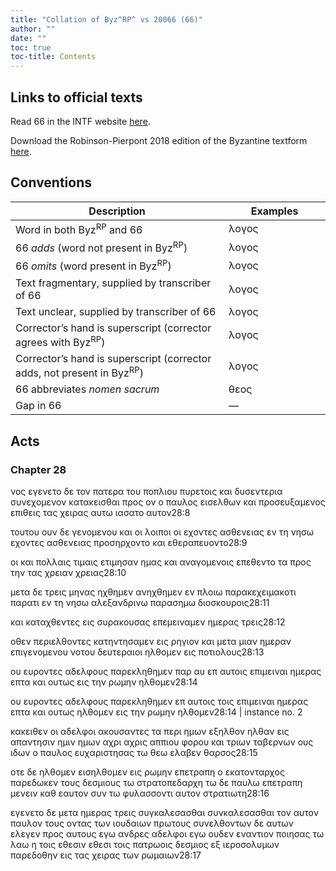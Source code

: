 ```yaml
---
title: "Collation of Byz^RP^ vs 20066 (66)"
author: ""
date: ""
toc: true
toc-title: Contents
---
```


::: {.callout-note appearance="minimal" icon="false" collapse="true"}
# Links to official texts

Read 66 in the INTF website [here](https://ntvmr.uni-muenster.de/manuscript-workspace?docID=20066).

Download the Robinson-Pierpont 2018 edition of the Byzantine textform [here](https://web.archive.org/web/20210413060536/https://byzantinetext.com/wp-content/uploads/2021/03/robinson-pierpont-2018-gnt-edition.pdf).


:::


::: {.callout-note appearance="minimal" icon="false" collapse="true"}
# Conventions

| Description                                                              	| Examples                           	|
|--------------------------------------------------------------------------	|------------------------------------	|
| Word in both Byz^RP^ and 66                                   	| λογος                              	|
| 66 *adds* (word not present in Byz^RP^)                       	| [λογος]{.greek-added}            	|
| 66 *omits* (word present in Byz^RP^)                          	| [λογος]{.greek-omitted}          	|
| Text fragmentary, supplied by transcriber of 66               	| [λογος]{.greek-supplied}         	|
| Text unclear, supplied by transcriber of 66                   	| [λογος]{.unclear}                	|
| Corrector's hand is superscript (corrector agrees with Byz^RP^)          	| [λογος]{.corr}                   	|
| Corrector's hand is superscript (corrector adds, not present in Byz^RP^) 	| [[λογος]{.corr}]{.greek-added} 	|
| 66 abbreviates *nomen sacrum*                                 	| [θεος]{.greek-abbr}            	|
| Gap in 66                                                     	| [―]{.gap}                        	|
:::

## Acts

### Chapter 28

[νος]{.greek-added} [εγενετο]{.greek-omitted} [δε]{.greek-omitted} [τον]{.greek-omitted} [πατερα]{.greek-omitted} [του]{.greek-omitted} [ποπλιου]{.greek-omitted} [πυρετοις]{.greek-omitted} [και]{.greek-omitted} [δυσεντερια]{.greek-omitted} [συνεχομενον]{.greek-omitted} [κατακεισθαι]{.greek-omitted} [προς]{.greek-omitted} [ον]{.greek-omitted} [ο]{.greek-omitted} [παυλος]{.greek-omitted} [εισελθων]{.greek-omitted} [και]{.greek-omitted} [προσευξαμενος]{.greek-omitted} επιθεις τας χειρας αυτω ιασατο αυτον[28:8]{.aside}

τουτου [ουν]{.greek-omitted} [δε]{.greek-added} γενομενου και οι λοιποι οι [εχοντες]{.greek-omitted} [ασθενειας]{.greek-omitted} [εν]{.unclear} [τη]{.unclear} νησω [εχοντε[ς]{.unclear}]{.greek-added} [ασθεν[ε]{.unclear}ιας]{.greek-added} προσηρχοντο και εθ[ε]{.unclear}ραπ[ευ]{.unclear}ο[ντ]{.unclear}ο[28:9]{.aside}

οι και πολλαις τι[μ]{.unclear}αις ετι[μ]{.unclear}ησαν ημας και αναγομενο[ι]{.unclear}ς επεθε[ν]{.unclear}το τα πρ[ος]{.unclear} [την]{.greek-omitted} [[τ]{.unclear}ας]{.greek-added} [χρειαν]{.greek-omitted} [χρειας]{.greek-added}[28:10]{.aside}

μετα δ[ε]{.unclear} [τ]{.unclear}ρεις μηνας [ηχθημεν]{.greek-omitted} [[ανη]{.unclear}χθημεν]{.greek-added} ε[ν]{.unclear} πλοιω [παρακεχειμακοτι]{.greek-omitted} [παρατι]{.greek-added} εν τη ν[η]{.unclear}[σω]{.greek-supplied} αλεξανδ[ρ]{.unclear}[ινω]{.greek-supplied} παρασημ[ω]{.greek-supplied} διοσκου[ροις]{.greek-supplied}[28:11]{.aside}

και καταχθ[εν]{.greek-supplied}[τ]{.unclear}ες εις συ[ρα]{.greek-supplied}κουσας ε[πε]{.greek-supplied}[μ]{.unclear}ειναμε[ν]{.greek-supplied} ημερας τ[ρ]{.unclear}[εις]{.greek-supplied}[28:12]{.aside}

οθ[εν]{.unclear} [π]{.unclear}εριελθοντες κατηντησ[α]{.greek-supplied}με[ν]{.unclear} εις ρ[η]{.unclear}[γι]{.greek-supplied}ον και μ[ε]{.greek-supplied}τα μιαν ημε[ραν]{.greek-supplied} επιγενο[μ]{.unclear}[ε]{.greek-supplied}[νο]{.unclear}υ νοτο[υ]{.unclear} [δ]{.unclear}ευτεραι[οι]{.greek-supplied} ηλθομε[ν]{.unclear} εις ποτι[ο]{.greek-supplied}λους[28:13]{.aside}

ου ευρον[τ]{.unclear}[ες]{.greek-supplied} αδ[ε]{.unclear}λφο[υς]{.greek-supplied} παρεκλη[θ]{.unclear}[η]{.greek-supplied}μεν [παρ]{.greek-added} [[α]{.unclear}υ]{.greek-added} [επ]{.greek-omitted} [αυτοις]{.greek-omitted} [επιμειναι]{.greek-omitted} [ημερας]{.greek-omitted} [επτα]{.greek-omitted} [και]{.greek-omitted} [ουτως]{.greek-omitted} [εις]{.greek-omitted} [την]{.greek-omitted} [ρωμην]{.greek-omitted} [ηλθομεν]{.greek-omitted}[28:14]{.aside}

[ου]{.greek-omitted} [ευροντες]{.greek-omitted} [αδελφους]{.greek-omitted} [παρεκληθημεν]{.greek-omitted} [επ]{.greek-omitted} [αυτοις]{.greek-omitted} [[το]{.greek-supplied}ις]{.greek-added} επιμει[να]{.greek-supplied}ι ημερας ε[π]{.greek-supplied}τα και ουτως [[η]{.greek-supplied}λθομεν]{.greek-added} [ει]{.unclear}ς [την]{.greek-omitted} [ρ]{.greek-supplied}ωμην [ηλθομεν]{.greek-omitted}[28:14 | instance no. 2]{.aside}

[κα]{.greek-supplied}κειθ[ε]{.unclear}[ν]{.greek-supplied} ο[ι]{.unclear} [α]{.unclear}[δ]{.greek-supplied}ελφοι [α]{.unclear}κ[ου]{.unclear}[σ]{.greek-supplied}αντες τα πε[ρι]{.greek-supplied} ημων [εξηλθον]{.greek-omitted} [η[λ]{.unclear}[θ]{.greek-supplied}αν]{.greek-added} εις απα[ν]{.unclear}[τ]{.greek-supplied}[η]{.unclear}σιν [ημιν]{.greek-omitted} [ημ[ων]{.unclear}]{.greek-added} [αχρι]{.greek-omitted} [[α]{.greek-supplied}[χ]{.unclear}ρις]{.greek-added} αππιο[υ]{.unclear} [φ]{.greek-supplied}ορου [κ]{.unclear}αι τρι[ω]{.greek-supplied}ν ταβερνων [ο]{.greek-supplied}υς ιδων ο [π]{.greek-supplied}αυλος [ε]{.unclear}υχα[ρι]{.greek-supplied}στησας [τ]{.unclear}ω [θεω]{.greek-abbr} ε[λαβ]{.unclear}ε[ν]{.unclear} [θ]{.greek-supplied}αρσος[28:15]{.aside}

[ο]{.greek-supplied}[τ]{.unclear}ε δε [ηλθομεν]{.greek-omitted} [εισηλ[θομεν]{.greek-supplied}]{.greek-added} [εις]{.greek-supplied} [ρ]{.greek-supplied}ωμη[ν]{.unclear} [[επ]{.unclear}[ε]{.greek-supplied}[τρ]{.greek-supplied}[α]{.unclear}πη]{.greek-added} [ο]{.greek-omitted} [εκατονταρχος]{.greek-omitted} [παρεδωκεν]{.greek-omitted} [τους]{.greek-omitted} [δεσμιους]{.greek-omitted} [τω]{.unclear} [στρατοπεδαρχη]{.greek-omitted} [τω]{.greek-omitted} [δε]{.greek-omitted} παυ[λ]{.greek-supplied}ω [επετραπη]{.greek-omitted} μενει[ν]{.unclear} [κ]{.greek-supplied}αθ εαυ[το]{.unclear}[ν]{.greek-supplied} συν τω φυλασσοντι αυτον σ[τρ]{.unclear}ατιωτη[28:16]{.aside}

ε[γε]{.unclear}νε[τ]{.unclear}ο δε [μ]{.unclear}ετα [ημε]{.unclear}ρας τρε[ι]{.unclear}ς [συγκαλεσασθαι]{.greek-omitted} [συνκ[α]{.unclear}λεσασθαι]{.greek-added} [τον]{.greek-omitted} [α[υ]{.unclear}τον]{.greek-added} [παυλον]{.greek-omitted} [τ]{.unclear}ο[υ]{.unclear}ς ο[ν]{.unclear}τας των ιουδα[ι]{.unclear}ων πρω[τ]{.unclear}ου[ς]{.unclear} συνελθον[τ]{.unclear}ων δε α[υ]{.unclear}των ελεγε[ν]{.unclear} πρ[ο]{.unclear}ς αυτο[υ]{.unclear}ς [εγω]{.greek-added} ανδρες [α]{.unclear}δελφ[οι]{.unclear} [εγω]{.greek-omitted} ουδεν εναν[τ]{.unclear}ιον ποιησας τω λ[α]{.unclear}ω η τοις [εθεσιν]{.greek-omitted} [εθεσ[ι]{.unclear}]{.greek-added} [τ]{.unclear}οις πατρωοις δε[σ]{.unclear}μιος [εξ]{.unclear} [ιε]{.unclear}[ρο]{.greek-supplied}[σο]{.unclear}[λυ]{.greek-supplied}[μ]{.unclear}ων [παρεδοθην]{.greek-omitted} [εις]{.greek-omitted} [τας]{.greek-omitted} [χειρας]{.greek-omitted} [των]{.greek-omitted} [ρωμαιων]{.greek-omitted}[28:17]{.aside}

